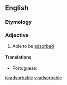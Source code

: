 ==English==

===Etymology===
{{suffix|adsorb|able|lang=en}}

===Adjective===
{{en-adj}}
# Able to be [[adsorbed]]

====Translations====
{{trans-top|able to be adsorbed}}
* Portuguese: {{t|pt|adsorvível}}
{{trans-mid}}
{{trans-bottom}}

[[io:adsorbable]]
[[vi:adsorbable]]